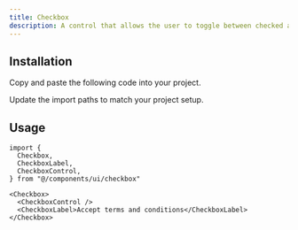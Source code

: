 ```yaml
---
title: Checkbox
description: A control that allows the user to toggle between checked and not checked.
---
```


<ComponentPreview name="checkbox-01" />

## Installation

<ComponentInstall>

<Fragment slot="manual">

<Steps>

<Step>Copy and paste the following code into your project.</Step>

<ComponentSource component="checkbox" />

<Step>Update the import paths to match your project setup.</Step>

</Steps>

</Fragment>

</ComponentInstall>

## Usage

```tsx
import {
  Checkbox,
  CheckboxLabel,
  CheckboxControl,
} from "@/components/ui/checkbox"
```

```tsx
<Checkbox>
  <CheckboxControl />
  <CheckboxLabel>Accept terms and conditions</CheckboxLabel>
</Checkbox>
```
